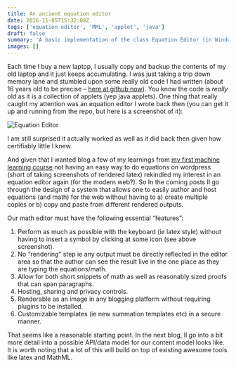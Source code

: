```yaml
---
title: An ancient equation editor
date: 2016-11-05T15:32:08Z
tags: ['equation editor', 'MML', 'applet', 'java']
draft: false
summary: 'A basic implementation of the class Equation Editor (in Windows) about 25 years ago in Java as an applet'
images: []
---
```



Each time I buy a new laptop, I usually copy and backup the contents of my old laptop and it just keeps accumulating.   I was just taking a trip down memory lane and stumbled upon some really old code I had written (about 16 years old to be precise – [here at github now](https://github.com/panyam/oldjava)). You know the code is *really* old as it is a collection of applets (yep java applets).   One thing that really caught my attention was an equation editor I wrote back then (you can get it up and running from the repo, but here is a screenshot of it):

<Image unoptimized={true} alt="Equation Editor" src="/static/images/equation-editor.png" width={762} height={411}/>

I am still surprised it actually worked as well as it did back then given how certifiably little I knew.

And given that I wanted blog a few of my learnings from [my first machine learning course](https://panyam.wordpress.com/2016/11/28/machine-learning-coursera/) not having an easy way to do equations on wordpress (short of taking screenshots of rendered latex) rekindled my interest in an equation editor again (for the modern web?).   So In the coming posts Il go through the design of a system that allows one to easily author and host equations (and math) for the web without having to a) create multiple copies or b) copy and paste from different rendered outputs.

Our math editor must have the following essential “features”:



1. Perform as much as possible with the keyboard (ie latex style) without having to insert a symbol by clicking at some icon (see above screenshot).
2. No “rendering” step ie any output must be directly reflected in the editor area so that the author can see the result live in the one place as they are typing the equations/math.
3. Allow for both short snippets of math as well as reasonably sized proofs that can span paragraphs.
4. Hosting, sharing and privacy controls.
5. Renderable as an image in any blogging platform without requiring plugins to be installed.
6. Customizable templates (ie new summation templates etc) in a secure manner.

That seems like a reasonable starting point.   In the next blog, Il go into a bit more detail into a possible API/data model for our content model looks like.   It is worth noting that a lot of this will build on top of existing awesome tools like latex and MathML.

